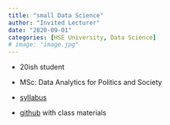 ```yaml
---
title: "small Data Science"
author: "Invited Lecturer"
date: "2020-09-01"
categories: [HSE University, Data Science]
# image: "image.jpg"
---
```


-   20ish student

-   MSc: Data Analytics for Politics and Society

-   [syllabus](https://docs.google.com/document/d/1NndI5iMiHmthjEwwhlGKr2xaSXmZVx9_DqqGtMjAbiA/edit?usp=sharing)

-   [github](https://github.com/vvseva/DS_DAPS) with class materials
